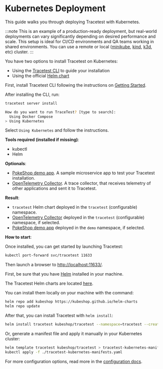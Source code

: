 # Kubernetes Deployment

<!-- Docusaurus imports start -->


<!-- Docusaurus imports end -->

This guide walks you through deploying Tracetest with Kubernetes.

:::note
This is an example of a production-ready deployment, but real-world deployments can vary significantly depending on desired performance and scale.
This setup is ideal for CI/CD environments and QA teams working in shared environments. You can use a remote or local ([minikube](https://minikube.sigs.k8s.io/docs/start/), [kind](https://kind.sigs.k8s.io/), [k3d](https://k3d.io/), etc) cluster.
:::

You have two options to install Tracetest on Kubernetes: 

- Using the [Tracetest CLI](../getting-started/installation) to guide your installation
- Using the official [Helm chart](https://github.com/kubeshop/helm-charts/tree/main/charts/tracetest)

<Tabs groupId="kubernetes-installation">
  <TabItem value="cli" label="Tracetest CLI" default>

First, install Tracetest CLI following the instructions on [Getting Started](../getting-started/installation#install-the-tracetest-cli).

After installing the CLI, run:

```bash
tracetest server install
```

```bash title="Expected output"
How do you want to run TraceTest? [type to search]:
  Using Docker Compose
> Using Kubernetes
```

<!-- ![Installer using docker compose](../img/installer/1_docker-compose_0.7.0.png) -->

Select `Using Kubernetes` and follow the instructions.

**Tools required (installed if missing)**:
- kubectl
- Helm

**Optionals**:
- [PokeShop demo app](https://github.com/kubeshop/pokeshop/). A sample microservice app to test your Tracetest installation.
- [OpenTelemetry Collector](https://opentelemetry.io/docs/collector/). A trace collector, that receives telemetry of other applications and sent it to Tracetest.

**Result**:
- `tracetest` Helm chart deployed in the `tracetest` (configurable) namespace.
- [OpenTelemetry Collector](https://opentelemetry.io/docs/collector/) deployed in the `tracetest` (configurable) namespace, if selected.
- [PokeShop demo app](https://github.com/kubeshop/pokeshop/) deployed in the `demo` namespace, if selected.

**How to start**:

Once installed, you can get started by launching Tracetest:

```sh
kubectl port-forward svc/tracetest 11633
```

Then launch a browser to [http://localhost:11633/](http://localhost:11633/).

  </TabItem>
  <TabItem value="helm" label="Helm Chart">

First, be sure that you have [Helm](https://helm.sh/) installed in your machine.

The Tracetest Helm charts are located [here](https://github.com/kubeshop/helm-charts/tree/main/charts/tracetest).

You can install them locally on your machine with the command:
```sh
helm repo add kubeshop https://kubeshop.github.io/helm-charts
helm repo update
```

After that, you can install Tracetest with `helm install`:
```sh
helm install tracetest kubeshop/tracetest --namespace=tracetest --create-namespace
```

Or, generate a manifest file and apply it manually in your Kubernetes cluster:
```sh
helm template tracetest kubeshop/tracetest > tracetest-kubernetes-manifests.yaml
kubectl apply -f ./tracetest-kubernetes-manifests.yaml
```
  </TabItem>
</Tabs>

For more configuration options, read more in the [configuration docs](../configuration/overview.md).
